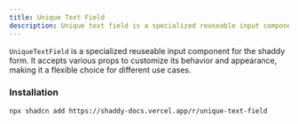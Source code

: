 ```yaml
---
title: Unique Text Field
description: Unique text field is a specialized reuseable input component for shaddy form responsible for collecting unique user input.
---
```


`UniqueTextField` is a specialized reuseable input component for the shaddy form. It accepts various props to customize its behavior and appearance, making it a flexible choice for different use cases.

<ComponentPreview name="unique-text-field-example"/>

### Installation
```bash
npx shadcn add https://shaddy-docs.vercel.app/r/unique-text-field
```

